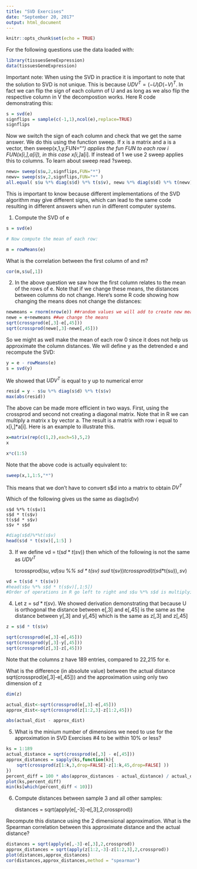 ```yaml
---
title: "SVD Exercises"
date: "September 20, 2017"
output: html_document
---
```


```r
knitr::opts_chunk$set(echo = TRUE)
```


For the following questions use the data loaded with:
```r
library(tissuesGeneExpression)
data(tissuesGeneExpression)
```
Important note: When using the SVD in practice it is important to note that the solution to SVD is not unique. This is because $UDV^T = (-U)D(-V)^T$. In fact we can flip the sign of each column of U and as long as we also flip the respective column in V the decompostion works. Here R code demonstrating this:
```r
s = svd(e)
signflips = sample(c(-1,1),ncol(e),replace=TRUE)
signflips
```
Now we switch the sign of each column and check that we get the same answer. We do this using the function sweep. If x is a matrix and a is a vector, then sweep(x,1,y,FUN="*") applies the fun FUN to each row i FUN(x[i,],a[i]), in this case x[i,]*a[i]. If instead of 1 we use 2 sweep applies this to columns. To learn about sweep read ?sweep.
```r
newu= sweep(s$u,2,signflips,FUN="*")
newv= sweep(s$v,2,signflips,FUN="*" )
all.equal( s$u %*% diag(s$d) %*% t(s$v), newu %*% diag(s$d) %*% t(newv))
```
This is important to know because different implementations of the SVD algorithm may give different signs, which can lead to the same code resulting in different answers when run in different computer systems.

1.  Compute the SVD of e
```r
s = svd(e)

# Now compute the mean of each row:

m = rowMeans(e)
```
What is the correlation between the first column of
and m?
```r
cor(m,s$u[,1])
```
2. In the above question we saw how the first column relates to the mean of the rows of e. Note that if we change these means, the distances between columns do not change. Here's some R code showing how changing the means does not change the distances:
```r
newmeans = rnorm(nrow(e)) ##random values we will add to create new means
newe = e+newmeans ##we change the means
sqrt(crossprod(e[,3]-e[,45]))
sqrt(crossprod(newe[,3]-newe[,45])) 
``` 

So we might as well make the mean of each row 0 since it does not help us approximate the column distances. We will define y as the detrended e and recompute the SVD:
```r
y = e - rowMeans(e)
s = svd(y)
```
We showed that $UDV^T$ is equal to y up to numerical error
```r
resid = y - s$u %*% diag(s$d) %*% t(s$v)
max(abs(resid))
```
The above can be made more efficient in two ways. First, using the crossprod and second not creating a diagonal matrix. Note that in R we can multiply a matrix x by vector a. The result is a matrix with row i equal to x[i,]*a[i]. Here is an example to illustrate this.
```r
x=matrix(rep(c(1,2),each=5),5,2)
x

x*c(1:5)
```
Note that the above code is actually equivalent to:
```r
sweep(x,1,1:5,"*")
```

This means that we don't have to convert s\$d into a matrix to obtain $DV^T$ 

Which of the following gives us the same as diag(s$d)%*%t(s$v)

    s$d %*% t(s$v)1
    s$d * t(s$v)
    t(s$d * s$v)
    s$v * s$d

```r
#diag(s$d)%*%t(s$v)
head(s$d * t(s$v)[,1:5] )

```

3. If we define vd = t(s$d * t(s$v)) then which of the following is not the same as $UDV^T$

    tcrossprod(s$u,vd)
    s$u %*% s$d * t(s$v)
    s$u %*% (s$d * t(s$v) )
    tcrossprod( t( s$d*t(s$u)) , s$v)


```r
vd = t(s$d * t(s$v))
#head(s$u %*% s$d * t(s$v)[,1:5])
#Order of operations in R go left to right and s$u %*% s$d is multiplying non-conformable matrices

```
4. Let z = s$d * t(s$v). We showed derivation demonstrating that because U is orthogonal the distance between e[,3] and e[,45] is the same as the distance between y[,3] and y[,45] which is the same as z[,3] and z[,45]
```r
z = s$d * t(s$v)

sqrt(crossprod(e[,3]-e[,45]))
sqrt(crossprod(y[,3]-y[,45]))
sqrt(crossprod(z[,3]-z[,45]))
```
Note that the columns z have 189 entries, compared to 22,215 for e.

What is the difference (in absolute value) between the actual distance sqrt(crossprod(e[,3]-e[,45])) and the approximation using only two dimension of z

```r
dim(z)

actual_dist<-sqrt(crossprod(e[,3]-e[,45]))
approx_dist<-sqrt(crossprod(z[1:2,3]-z[1:2,45]))

abs(actual_dist - approx_dist)
```
5. What is the minium number of dimensions we need to use for the approximation in SVD Exercises #4 to be within 10% or less?
```r
ks = 1:189
actual_distance = sqrt(crossprod(e[,3] - e[,45]))
approx_distances = sapply(ks,function(k){
    sqrt(crossprod(z[1:k,3,drop=FALSE]-z[1:k,45,drop=FALSE] )) 
})
percent_diff = 100 * abs(approx_distances - actual_distance) / actual_distance
plot(ks,percent_diff) 
min(ks[which(percent_diff < 10)])
```
6. Compute distances between sample 3 and all other samples:

    distances = sqrt(apply(e[,-3]-e[,3],2,crossprod))

Recompute this distance using the 2 dimensional approximation.
What is the Spearman correlation between this approximate distance and the actual distance?
```r
distances = sqrt(apply(e[,-3]-e[,3],2,crossprod))
approx_distances = sqrt(apply(z[1:2,-3]-z[1:2,3],2,crossprod))
plot(distances,approx_distances) 
cor(distances,approx_distances,method = "spearman")
```



















